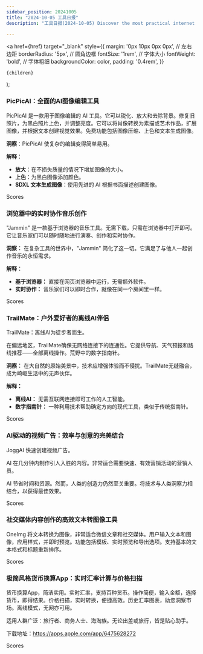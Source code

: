 ```yaml
---
sidebar_position: 20241005
title: "2024-10-05 工具日报"
description: "工具日报(2024-10-05) Discover the most practical internet software, AI tools, and products of 2024 through the Tools Daily!"

---
```



  <a
    href={href}
    target="_blank"
    style={{
      margin: '0px 10px 0px 0px', // 左右边距
      borderRadius: '5px', // 圆角边框
      fontSize: '1rem', // 字体大小
      fontWeight: 'bold', // 字体粗细
      backgroundColor: color,
      padding: '0.4rem',
    }}
  >
    {children}
  </a>
);

### PicPicAI：全面的AI图像编辑工具

PicPicAI 是一款用于图像编辑的 AI 工具。它可以锐化、放大和去除背景。修复旧照片，为黑白照片上色，并调整亮度。它可以将肖像转换为素描或艺术作品，扩展图像，并根据文本创建视觉效果。免费功能包括图像压缩、上色和文本生成图像。

**洞察**：PicPicAI 使复杂的编辑变得简单易用。

**解释**：
- **放大**：在不损失质量的情况下增加图像的大小。
- **上色**：为黑白图像添加颜色。
- **SDXL 文本生成图像**：使用先进的 AI 根据书面描述创建图像。

<Link href="/news/2024/10/05/PicPicAI-Comprehensive-AI-Image-Editing-Tool" color="#B0C4DE">Scores</Link>

### 浏览器中的实时协作音乐创作

"Jammin" 是一款基于浏览器的音乐工具。无需下载，只需在浏览器中打开即可。它让音乐家们可以随时随地进行演奏、创作和实时协作。

**洞察：** 在复杂工具的世界中，"Jammin" 简化了这一切。它满足了与他人一起创作音乐的永恒需求。

**解释：**
- **基于浏览器：** 直接在网页浏览器中运行，无需额外软件。
- **实时协作：** 音乐家们可以即时合作，就像在同一个房间里一样。

<Link href="/news/2024/10/05/RealTime-Collaborative-Music-Creation-in-Your-Browser" color="#B0C4DE">Scores</Link>

### TrailMate：户外爱好者的离线AI伴侣

TrailMate：离线AI为徒步者而生。

在偏远地区，TrailMate确保无网络连接下的连通性。它提供导航、天气预报和路线推荐——全部离线操作。荒野中的数字指南针。

**洞察：** 在大自然的原始美景中，技术应增强体验而不侵扰。TrailMate无缝融合，成为崎岖生活中的无声伙伴。

**解释：**
- **离线AI：** 无需互联网连接即可工作的人工智能。
- **数字指南针：** 一种利用技术帮助确定方向的现代工具，类似于传统指南针。

<Link href="/news/2024/10/05/TrailMate-Offline-AI-Companion-for-Outdoor-Enthusiasts" color="#B0C4DE">Scores</Link>

### AI驱动的视频广告：效率与创意的完美结合

JoggAI 快速创建视频广告。

AI 在几分钟内制作引人入胜的内容。非常适合需要快速、有效营销活动的营销人员。

AI 节省时间和资源。然而，人类的创造力仍然至关重要。将技术与人类洞察力相结合，以获得最佳效果。

<Link href="/news/2024/10/05/AIPowered-Video-Ads-Efficiency-Meets-Creativity" color="#B0C4DE">Scores</Link>

### 社交媒体内容创作的高效文本转图像工具

OneImg 将文本转换为图像，非常适合微信文章和社交媒体。用户输入文本和图像，应用样式，并即时预览。功能包括模板、实时预览和导出选项。支持基本的文本格式和标题重新排序。

<Link href="/news/2024/10/05/Efficient-TexttoImage-Tool-for-Social-Media-Content-Creation" color="#B0C4DE">Scores</Link>

### 极简风格货币换算App：实时汇率计算与价格扫描

货币换算App，简洁实用。实时汇率，支持百种货币。操作简便，输入金额，选择货币，即得结果。价格扫描，实时转换，便捷高效。历史汇率图表，助您洞察市场。离线模式，无网亦可用。

适用人群广泛：旅行者、商务人士、海淘族。无论出差或旅行，皆是贴心助手。

下载地址：https://apps.apple.com/app/6475628272

<Link href="/news/2024/10/05/Minimalist-Currency-Converter-App-Realtime-Exchange-Rate-Cal" color="#B0C4DE">Scores</Link>


